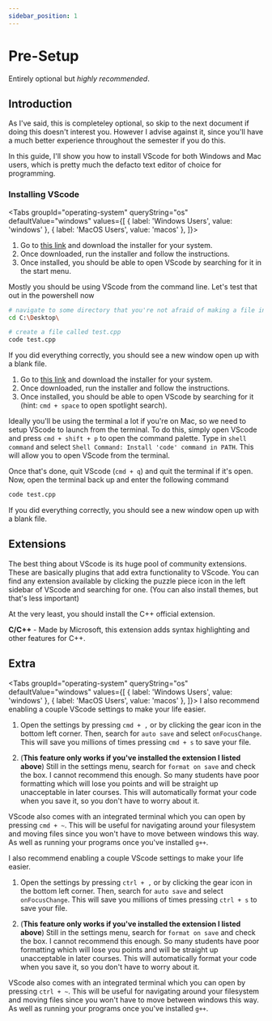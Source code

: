 ```yaml
---
sidebar_position: 1
---
```



# Pre-Setup

Entirely optional but _highly recommended_.

## Introduction

As I've said, this is completeley optional, so skip to the next document if doing this doesn't interest you. However I advise against it, since you'll have a much better experience throughout the semester if you do this.

In this guide, I'll show you how to install VScode for both Windows and Mac users, which is pretty much the defacto text editor of choice for programming.

### Installing VScode

<Tabs
    groupId="operating-system"
    queryString="os"
    defaultValue="windows"
    values={[
        { label: 'Windows Users', value: 'windows' },
        { label: 'MacOS Users', value: 'macos' },
    ]}>
<TabItem value="windows">
<ol>
    <li>Go to <a href="https://code.visualstudio.com/download">this link</a> and download the installer for your system.</li>
    <li>Once downloaded, run the installer and follow the instructions.</li>
    <li>Once installed, you should be able to open VScode by searching for it in the start menu.</li>
</ol>

Mostly you should be using VScode from the command line. Let's test that out in the powershell now

```bash
# navigate to some directory that you're not afraid of making a file in
cd C:\Desktop\

# create a file called test.cpp
code test.cpp
```

If you did everything correctly, you should see a new window open up with a blank file.

</TabItem>

<TabItem value="macos">
<ol>
    <li>Go to <a href="https://code.visualstudio.com/download">this link</a> and download the installer for your system.</li>
    <li>Once downloaded, run the installer and follow the instructions.</li>
    <li>Once installed, you should be able to open VScode by searching for it (hint: <code>cmd + space</code> to open spotlight search).</li>
</ol>

Ideally you'll be using the terminal a lot if you're on Mac, so we need to setup VScode to launch from the terminal. To do this, simply open VScode and press `cmd + shift + p` to open the command palette. Type in `shell command` and select `Shell Command: Install 'code' command in PATH`. This will allow you to open VScode from the terminal.

Once that's done, quit VScode (`cmd + q`) and quit the terminal if it's open. Now, open the terminal back up and enter the following command

```bash
code test.cpp
```

If you did everything correctly, you should see a new window open up with a blank file.

</TabItem></Tabs>

## Extensions

The best thing about VScode is its huge pool of community extensions. These are basically plugins that add extra functionality to VScode. You can find any extension available by clicking the puzzle piece icon in the left sidebar of VScode and searching for one. (You can also install themes, but that's less important)

At the very least, you should install the C++ official extension.

**C/C++** - Made by Microsoft, this extension adds syntax highlighting and other features for C++.

## Extra

<Tabs
    groupId="operating-system"
    queryString="os"
    defaultValue="windows"
    values={[
        { label: 'Windows Users', value: 'windows' },
        { label: 'MacOS Users', value: 'macos' },
    ]}>
<TabItem value="macos">
I also recommend enabling a couple VScode settings to make your life easier.

1. Open the settings by pressing `cmd + ,` or by clicking the gear icon in the bottom left corner. Then, search for `auto save` and select `onFocusChange`. This will save you millions of times pressing `cmd + s` to save your file.

2. (**This feature only works if you've installed the extension I listed above**) Still in the settings menu, search for `format on save` and check the box. I cannot recommend this enough. So many students have poor formatting which will lose you points and will be straight up unacceptable in later courses. This will automatically format your code when you save it, so you don't have to worry about it.

VScode also comes with an integrated terminal which you can open by pressing `cmd + ~`. This will be useful for navigating around your filesystem and moving files since you won't have to move between windows this way. As well as running your programs once you've installed `g++`.

</TabItem>

<TabItem value="windows">
I also recommend enabling a couple VScode settings to make your life easier.

1. Open the settings by pressing `ctrl + ,` or by clicking the gear icon in the bottom left corner. Then, search for `auto save` and select `onFocusChange`. This will save you millions of times pressing `ctrl + s` to save your file.

2. (**This feature only works if you've installed the extension I listed above**) Still in the settings menu, search for `format on save` and check the box. I cannot recommend this enough. So many students have poor formatting which will lose you points and will be straight up unacceptable in later courses. This will automatically format your code when you save it, so you don't have to worry about it.

VScode also comes with an integrated terminal which you can open by pressing `ctrl + ~`. This will be useful for navigating around your filesystem and moving files since you won't have to move between windows this way. As well as running your programs once you've installed `g++`.

</TabItem></Tabs>
